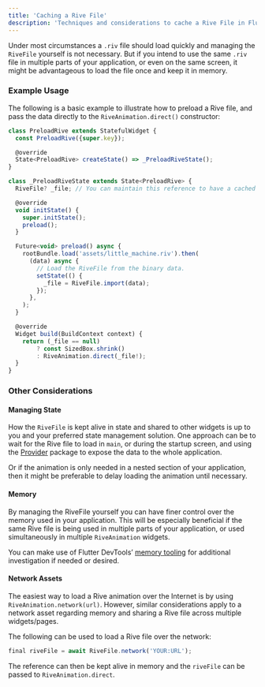 ```yaml
---
title: 'Caching a Rive File'
description: 'Techniques and considerations to cache a Rive File in Flutter.'
---
```


Under most circumstances a `.riv` file should load quickly and managing the `RiveFile` yourself is not necessary. But if you intend to use the same `.riv` file in multiple parts of your application, or even on the same screen, it might be advantageous to load the file once and keep it in memory.

### Example Usage 

The following is a basic example to illustrate how to preload a Rive file, and pass the data directly to the `RiveAnimation.direct()` constructor: 

```javascript
class PreloadRive extends StatefulWidget {
  const PreloadRive({super.key});

  @override
  State<PreloadRive> createState() => _PreloadRiveState();
}

class _PreloadRiveState extends State<PreloadRive> {
  RiveFile? _file; // You can maintain this reference to have a cached version

  @override
  void initState() {
    super.initState();
    preload();
  }

  Future<void> preload() async {
    rootBundle.load('assets/little_machine.riv').then(
      (data) async {
        // Load the RiveFile from the binary data.
        setState(() {
          _file = RiveFile.import(data);
        });
      },
    );
  }

  @override
  Widget build(BuildContext context) {
    return (_file == null)
        ? const SizedBox.shrink()
        : RiveAnimation.direct(_file!);
  }
}
```

### Other Considerations 

#### Managing State 

How the `RiveFile` is kept alive in state and shared to other widgets is up to you and your preferred state management solution. One approach can be to wait for the Rive file to load in `main`, or during the startup screen, and using the [Provider](https://pub.dev/packages/provider) package to expose the data to the whole application.

Or if the animation is only needed in a nested section of your application, then it might be preferable to delay loading the animation until necessary.

#### Memory

By managing the RiveFile yourself you can have finer control over the memory used in your application. This will be especially beneficial if the same Rive file is being used in multiple parts of your application, or used simultaneously in multiple `RiveAnimation` widgets.

You can make use of Flutter DevTools’ [memory tooling](https://docs.flutter.dev/tools/devtools/memory#memory-view-guide) for additional investigation if needed or desired.

#### Network Assets

The easiest way to load a Rive animation over the Internet is by using `RiveAnimation.network(url)`. However, similar considerations apply to a network asset regarding memory and sharing a Rive file across multiple widgets/pages.

The following can be used to load a Rive file over the network:

```javascript
final riveFile = await RiveFile.network('YOUR:URL');
```

The reference can then be kept alive in memory and the `riveFile` can be passed to `RiveAnimation.direct`.